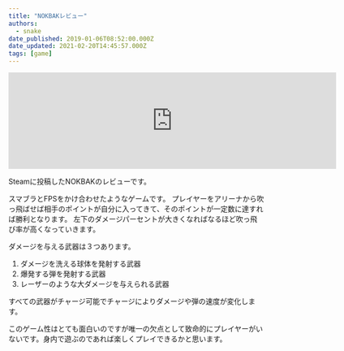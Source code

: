 ```yaml
---
title: "NOKBAKレビュー"
authors:
  - snake
date_published: 2019-01-06T08:52:00.000Z
date_updated: 2021-02-20T14:45:57.000Z
tags: [game]
---
```


<iframe src="https://store.steampowered.com/widget/655550/" frameborder="0" width="646" height="190"></iframe>

Steamに投稿したNOKBAKのレビューです。

スマブラとFPSをかけ合わせたようなゲームです。
プレイヤーをアリーナから吹っ飛ばせば相手のポイントが自分に入ってきて、そのポイントが一定数に達すれば勝利となります。
左下のダメージパーセントが大きくなればなるほど吹っ飛び率が高くなっていきます。

ダメージを与える武器は３つあります。

1. ダメージを洗える球体を発射する武器
2. 爆発する弾を発射する武器
3. レーザーのような大ダメージを与えられる武器

すべての武器がチャージ可能でチャージによりダメージや弾の速度が変化します。

このゲーム性はとても面白いのですが唯一の欠点として致命的にプレイヤーがいないです。身内で遊ぶのであれば楽しくプレイできるかと思います。
